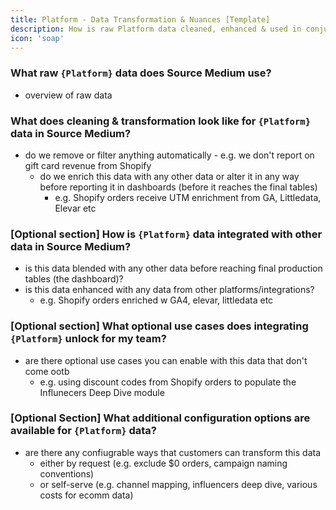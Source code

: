 ```yaml
---
title: Platform - Data Transformation & Nuances [Template]
description: How is raw Platform data cleaned, enhanced & used in conjunction with other data in Source Medium?
icon: 'soap'
---
```

    

### What raw `{Platform}` data does Source Medium use?
- overview of raw data

### What does cleaning & transformation look like for `{Platform}` data in Source Medium?
- do we remove or filter anything automatically
        - e.g. we don't report on gift card revenue from Shopify
    - do we enrich this data with any other data or alter it in any way before reporting it in dashboards (before it reaches the final tables)
        - e.g. Shopify orders receive UTM enrichment from GA, Littledata, Elevar etc

### [Optional section] How is `{Platform}` data integrated with other data in Source Medium?
- is this data blended with any other data before reaching final production tables (the dashboard)?
- is this data enhanced with any data from other platforms/integrations? 
    - e.g. Shopify orders enriched w GA4, elevar, littledata etc

### [Optional section] What optional use cases does integrating `{Platform}` unlock for my team?
- are there optional use cases you can enable with this data that don't come ootb
    - e.g. using discount codes from Shopify orders to populate the Influnecers Deep Dive module

### [Optional Section] What additional configuration options are available for `{Platform}` data?
- are there any confiugrable ways that customers can transform this data
    - either by request (e.g. exclude $0 orders, campaign naming conventions)
    - or self-serve (e.g. channel mapping, influencers deep dive, various costs for ecomm data)